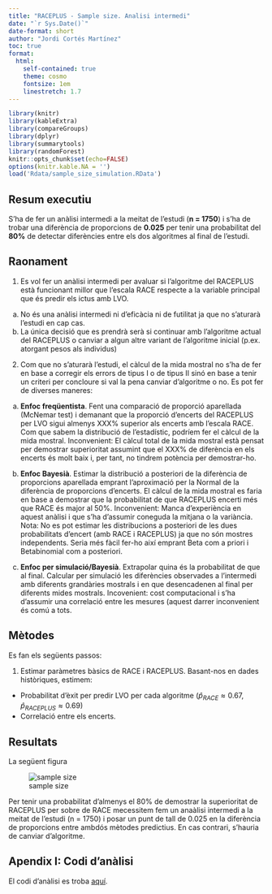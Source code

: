 ```yaml
---
title: "RACEPLUS - Sample size. Analisi intermedi"
date: "`r Sys.Date()`"
date-format: short
author: "Jordi Cortés Martínez"
toc: true
format: 
  html:
    self-contained: true
    theme: cosmo
    fontsize: 1em
    linestretch: 1.7
---
```



```r
library(knitr)
library(kableExtra)
library(compareGroups)
library(dplyr)
library(summarytools)
library(randomForest)
knitr::opts_chunk$set(echo=FALSE)
options(knitr.kable.NA = '')
load('Rdata/sample_size_simulation.RData')
```


## Resum executiu

S'ha de fer un anàlisi intermedi a la meitat de l'estudi (**n = 1750**) i s'ha de 
trobar una diferència de proporcions de **0.025** per tenir una probabilitat del 
**80%** de detectar diferències entre els dos algoritmes al final de l'estudi.


## Raonament

1.	Es vol fer un anàlisi intermedi per avaluar si l’algoritme del RACEPLUS està funcionant millor que l’escala RACE respecte a la variable principal que és predir els ictus amb LVO.

  a.	No és una anàlisi intermedi ni d’eficàcia ni de futilitat ja que no s’aturarà l’estudi en cap cas.
  b.	La única decisió que es prendrà serà si continuar amb l’algoritme actual del RACEPLUS o canviar a algun altre variant de l’algoritme inicial (p.ex. atorgant pesos als individus) 

2.	Com que no s’aturarà l’estudi, el càlcul de la mida mostral no s’ha de fer en base a corregir els errors de tipus I o de tipus II sinó en base a tenir un criteri per concloure si val la pena canviar d’algoritme o no. Es pot fer de diverses maneres:

  a.	**Enfoc freqüentista**. Fent una comparació de proporció aparellada (McNemar test) i demanant que la proporció d’encerts del RACEPLUS per LVO sigui almenys XXX% superior als encerts amb l’escala RACE. Com que sabem la distribució de l’estadístic, podríem fer el càlcul de la mida mostral. Inconvenient: El càlcul total de la mida mostral està pensat per demostrar superioritat assumint que el XXX% de diferència en els encerts és molt baix i, per tant, no tindrem potència per demostrar-ho.

  b.	**Enfoc Bayesià**. Estimar la distribució a posteriori de la diferència de proporcions aparellada emprant l’aproximació per la Normal de la diferència de proporcions d’encerts. El càlcul de la mida mostral es faria en base a demostrar que la probabilitat de que RACEPLUS encerti més que RACE és major al 50%. Inconvenient: Manca d’experiència en aquest anàlisi i que s’ha d’assumir coneguda la mitjana o la variància. Nota: No es pot estimar les distribucions a posteriori de les dues probabilitats d’encert (amb RACE i RACEPLUS) ja que no són mostres independents. Seria més fàcil fer-ho així emprant Beta com a priori i Betabinomial com a posteriori.

  c.	**Enfoc per simulació/Bayesià**. Extrapolar quina és la probabilitat de que al final. Calcular per simulació les diferències observades a l’intermedi amb diferents grandàries mostrals i en que desencadenen al final per diferents mides mostrals. Incovenient: cost computacional i s’ha d’assumir una correlació entre les mesures (aquest darrer inconvenient és comú a tots.


## Mètodes

Es fan els següents passos:

1. Estimar paràmetres bàsics de RACE i RACEPLUS. Basant-nos en dades històriques, estimem:

- Probabilitat d'èxit per predir LVO per cada algoritme ($\hat{p}_{RACE} \approx 0.67$, $\hat{p}_{RACEPLUS} \approx 0.69$)
- Correlació entre els encerts.


## Resultats

La següent figura 

![sample size](figure_ss.png)

Per tenir una probabilitat d'almenys el 80% de demostrar la superioritat de RACEPLUS
per sobre de RACE mecessitem fem un anaàlisi intermedi a la meitat de l'estudi 
(n = 1750) i posar un punt de tall de 0.025 en la diferència de proporcions entre 
ambdós mètodes predictius. En cas contrari, s'hauria de canviar d'algoritme.


## Apendix I: Codi d'anàlisi

El codi d'anàlisi es troba [aquí](https://github.com/jordicortes40/sample_size_RACEPLUS).



